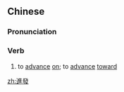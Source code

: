 {{also|进发}}
==Chinese==
{{zh-forms|s=进发}}

===Pronunciation===
{{zh-pron
|m=jìnfā
|mn=chìn-hoat
|cat=v
}}

===Verb===
{{zh-verb}}

# {{lb|zh|literary}} to [[advance]] [[on]]; to [[advance]] [[toward]]

[[zh:進發]]
